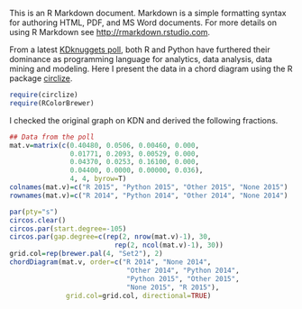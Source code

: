 This is an R Markdown document. Markdown is a simple formatting syntax for authoring HTML, PDF, and MS Word documents. For more details on using R Markdown see <http://rmarkdown.rstudio.com>.

From a latest [KDknuggets poll](http://www.kdnuggets.com/2015/07/poll-primary-analytics-language-r-python.html), both R and Python have furthered their dominance as programming language for analytics, data analysis, data mining and modeling. Here I present the data in a chord diagram using the R package [circlize](http://tz33cu.blogspot.com/2014/12/circlize-your-visualization.html).

```r
require(circlize)
require(RColorBrewer)
```

I checked the original graph on KDN and derived the following fractions.
```r
## Data from the poll
mat.v=matrix(c(0.40480, 0.0506, 0.00460, 0.000,
               0.01771, 0.2093, 0.00529, 0.000,
               0.04370, 0.0253, 0.16100, 0.000,
               0.04400, 0.0000, 0.00000, 0.036), 
               4, 4, byrow=T)
colnames(mat.v)=c("R 2015", "Python 2015", "Other 2015", "None 2015")
rownames(mat.v)=c("R 2014", "Python 2014", "Other 2014", "None 2014")
```

```r
par(pty="s")
circos.clear()
circos.par(start.degree=-105)
circos.par(gap.degree=c(rep(2, nrow(mat.v)-1), 30, 
                          rep(2, ncol(mat.v)-1), 30))
grid.col=rep(brewer.pal(4, "Set2"), 2)
chordDiagram(mat.v, order=c("R 2014", "None 2014", 
                             "Other 2014", "Python 2014",
                             "Python 2015", "Other 2015", 
                             "None 2015", "R 2015"), 
              grid.col=grid.col, directional=TRUE)
```